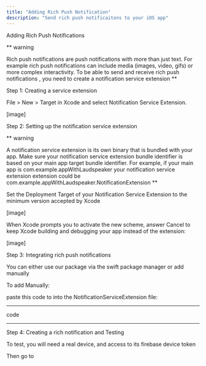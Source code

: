 ```yaml
---
title: "Adding Rich Push Notification"
description: "Send rich push notificaitons to your iOS app"
---
```

Adding Rich Push Notifications 

**
warning 

Rich push notifications are push notifications with more than just text. For example rich push notifications can include media (images, video, gifs) or more complex interactivity. To be able to send and receive rich push notifications , you need to create a notification service extension
**

Step 1: Creating a service extension

File > New > Target in Xcode and select Notification Service Extension.

[image]

Step 2: Setting up the notification service extension

**
warning 

A notification service extension is its own binary that is bundled with your app. Make sure your notification service extension bundle identifier is based on your main app target bundle identifier. For example, if your main app is com.example.appWithLaudspeaker your notification service extension extension could be com.example.appWithLaudspeaker.NotificationExtension
**

Set the Deployment Target of your Notification Service Extension to the minimum version accepted by Xcode

[image]

When Xcode prompts you to activate the new scheme, answer Cancel to keep Xcode building and debugging your app instead of the extension:

[image]

Step 3: Integrating rich push notifications

You can either use our package via the swift package manager or add manually

To add Manually:

paste this code to into the NotificationServiceExtension file:



***
code
***

Step 4: Creating a rich notification and Testing

To test, you will need a real device, and access to its firebase device token

Then go to 
